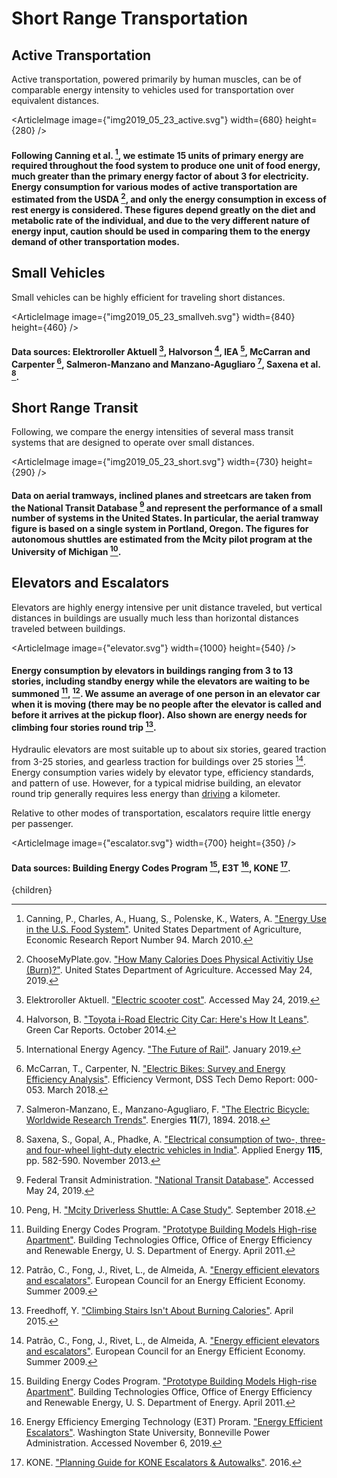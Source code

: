 



# Short Range Transportation

## Active Transportation
Active transportation, powered primarily by human muscles, can be of comparable energy intensity to vehicles used for transportation over equivalent distances.

<ArticleImage image={"img2019_05_23_active.svg"} width={680} height={280} />
#### Following Canning et al. [^2], we estimate 15 units of primary energy are required throughout the food system to produce one unit of food energy, much greater than the primary energy factor of about 3 for electricity. Energy consumption for various modes of active transportation are estimated from the USDA [^3], and only the energy consumption in excess of rest energy is considered. These figures depend greatly on the diet and metabolic rate of the individual, and due to the very different nature of energy input, caution should be used in comparing them to the energy demand of other transportation modes.

<PedestrianSkybridgesSolution />

## Small Vehicles
Small vehicles can be highly efficient for traveling short distances.

<ArticleImage image={"img2019_05_23_smallveh.svg"} width={840} height={460} />
#### Data sources: Elektroroller Aktuell [^4], Halvorson [^8], IEA [^9], McCarran and Carpenter [^11], Salmeron-Manzano and Manzano-Agugliaro [^14], Saxena et al. [^15].

<MicroMobilityLanesSolution />

## Short Range Transit
Following, we compare the energy intensities of several mass transit systems that are designed to operate over small distances.

<ArticleImage image={"img2019_05_23_short.svg"} width={730} height={290} />
#### Data on aerial tramways, inclined planes and streetcars are taken from the National Transit Database [^6] and represent the performance of a small number of systems in the United States. In particular, the aerial tramway figure is based on a single system in Portland, Oregon. The figures for autonomous shuttles are estimated from the Mcity pilot program at the University of Michigan [^13].

## Elevators and Escalators
Elevators are highly energy intensive per unit distance traveled, but vertical distances in buildings are usually much less than horizontal distances traveled between buildings.

<ArticleImage image={"elevator.svg"} width={1000} height={540} />
#### Energy consumption by elevators in buildings ranging from 3 to 13 stories, including standby energy while the elevators are waiting to be summoned [^1], [^12]. We assume an average of one person in an elevator car when it is moving (there may be no people after the elevator is called and before it arrives at the pickup floor). Also shown are energy needs for climbing four stories round trip [^7].

Hydraulic elevators are most suitable up to about six stories, geared traction from 3-25 stories, and gearless traction for buildings over 25 stories [^12]. Energy consumption varies widely by elevator type, efficiency standards, and pattern of use. However, for a typical midrise building, an elevator round trip generally requires less energy than [driving](/solution/energy/transpo_cars) a kilometer.

Relative to other modes of transportation, escalators require little energy per passenger.

<ArticleImage image={"escalator.svg"} width={700} height={350} />
#### Data sources: Building Energy Codes Program [^1], E3T [^5], KONE [^10].

<MaglevElevatorsSolution />

[^1]: Building Energy Codes Program. ["Prototype Building Models High-rise Apartment"](https://www.energycodes.gov/901-prototype-building-models-high-rise-apartment). Building Technologies Office, Office of Energy Efficiency and Renewable Energy, U. S. Department of Energy. April 2011.

[^2]: Canning, P., Charles, A., Huang, S., Polenske, K., Waters, A. ["Energy Use in the U.S. Food System"](http://web.mit.edu/dusp/dusp_extension_unsec/reports/polenske_ag_energy.pdf). United States Department of Agriculture, Economic Research Report Number 94. March 2010.

[^3]: ChooseMyPlate.gov. ["How Many Calories Does Physical Activitiy Use (Burn)?"](https://www.choosemyplate.gov/resources/physical-activity-calories-burn). United States Department of Agriculture. Accessed May 24, 2019.

[^4]: Elektroroller Aktuell. ["Electric scooter cost"](http://www.elektroroller-aktuell.com/electric-scooter-cost.html). Accessed May 24, 2019.

[^5]: Energy Efficiency Emerging Technology (E3T) Proram. ["Energy Efficient Escalators"](http://e3tnw.org/ItemDetail.aspx?id=546). Washington State University, Bonneville Power Administration. Accessed November 6, 2019.

[^6]: Federal Transit Administration. ["National Transit Database"](https://www.nationaltransitdatabase.org/). Accessed May 24, 2019.

[^7]: Freedhoff, Y. ["Climbing Stairs Isn't About Burning Calories"](http://www.weightymatters.ca/2015/04/climbing-stairs-isnt-about-burning.html). April 2015.

[^8]: Halvorson, B. ["Toyota i-Road Electric City Car: Here's How It Leans"](https://www2.greencarreports.com/news/1095168_toyota-i-road-electric-city-car-heres-how-it-leans). Green Car Reports. October 2014.

[^9]: International Energy Agency. ["The Future of Rail"](https://www.iea.org/futureofrail/). January 2019.

[^10]: KONE. ["Planning Guide for KONE Escalators & Autowalks"](https://www.kone.se/Images/8201_Escalator%20planning%20guide_lr_spreads_tcm27-31324.pdf). 2016.

[^11]: McCarran, T., Carpenter, N. ["Electric Bikes: Survey and Energy Efficiency Analysis"](https://www.efficiencyvermont.com/Media/Default/docs/white-papers/efficiency-vermont-electric-bike-white-paper.pdf). Efficiency Vermont, DSS Tech Demo Report: 000-053. March 2018.

[^12]: Patrão, C., Fong, J., Rivet, L., de Almeida, A. ["Energy efficient elevators and escalators"](https://www.eceee.org/static/media/uploads/site-2/library/conference_proceedings/eceee_Summer_Studies/2009/Panel_4/4.037/paper.pdf). European Council for an Energy Efficient Economy. Summer 2009.

[^13]: Peng, H. ["Mcity Driverless Shuttle: A Case Study"](https://mcity.umich.edu/wp-content/uploads/2018/09/mcity-driverless-shuttle-case-study.pdf). September 2018.

[^14]: Salmeron-Manzano, E., Manzano-Agugliaro, F. ["The Electric Bicycle: Worldwide Research Trends"](https://doi.org/10.3390/en11071894). Energies **11**(7), 1894. 2018.

[^15]: Saxena, S., Gopal, A., Phadke, A. ["Electrical consumption of two-, three- and four-wheel light-duty electric vehicles in India"](https://ies.lbl.gov/publications/electrical-consumption-two-three-and). Applied Energy **115**, pp. 582-590. November 2013.

  <Article 
    focusAreaUrl={focusAreaUrl} 
    hierarchy={hierarchy} 
    site={site}
  >
    {children}
  </Article>